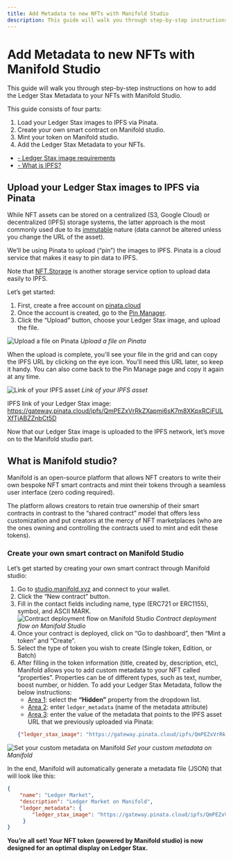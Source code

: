 ```yaml
---
title: Add Metadata to new NFTs with Manifold Studio
description: This guide will walk you through step-by-step instructions on how to add the Ledger Stax Metadata to your NFTs with Manifold Studio.
---
```



# Add Metadata to new NFTs with Manifold Studio

This guide will walk you through step-by-step instructions on how to add the Ledger Stax Metadata to your NFTs with Manifold Studio.

This guide consists of four parts:

1. Load your Ledger Stax images to IPFS via Pinata.
2. Create your own smart contract on Manifold studio.
3. Mint your token on Manifold studio.
4. Add the Ledger Stax Metadata to your NFTs.

<Callout type="info" emoji="ℹ️">
	<ul>
		<li><a href='./image-requirements/'>- Ledger Stax image requirements</a></li>
		<li><a href='https://docs.ipfs.tech/concepts/what-is-ipfs/'>- What is IPFS?</a></li>
	</ul>
</Callout>

## Upload your Ledger Stax images to IPFS via Pinata

While NFT assets can be stored on a centralized (S3, Google Cloud) or decentralized (IPFS) storage systems, the latter approach is the most commonly used due to its [immutable](https://adlrocha.medium.com/ipfs-for-storage-the-blockchain-for-verified-immutability-59c1917d2141) nature (data cannot be altered unless you change the URL of the asset). 

We’ll be using Pinata to upload (“pin”) the images to IPFS. Pinata is a cloud service that makes it easy to pin data to IPFS.

<Callout type="info" emoji="ℹ️">
	Note that <a href='https://nft.storage/#getting-started'>NFT.Storage</a> is another storage service option to upload data easily to IPFS.
</Callout>

Let’s get started: 

1. First, create a free account on [pinata.cloud](https://www.pinata.cloud/)
2. Once the account is created, go to the [Pin Manager](https://app.pinata.cloud/pinmanager).
3. Click the “Upload” button, choose your Ledger Stax image, and upload the file. 


![Upload a file on Pinata](/nft-display/manifold-01.png)
*Upload a file on Pinata*


When the upload is complete, you'll see your file in the grid and can copy the IPFS URL by clicking on the eye icon. You'll need this URL later, so keep it handy. You can also come back to the Pin Manage page and copy it again at any time.

![Link of your IPFS asset](/nft-display/manifold-02.png)
*Link of your IPFS asset*

<Callout type="info" emoji="ℹ️">
	IPFS link of your Ledger Stax image:  <a href='https://gateway.pinata.cloud/ipfs/QmPEZxVrRkZXapmi6sK7m8XKpxRCiFULXfTjABZZnbCt5D'>https://gateway.pinata.cloud/ipfs/QmPEZxVrRkZXapmi6sK7m8XKpxRCiFULXfTjABZZnbCt5D</a>
</Callout>

Now that our Ledger Stax image is uploaded to the IPFS network, let’s move on to the Manifold studio part. 


## What is Manifold studio?

Manifold is an open-source platform that allows NFT creators to write their own bespoke NFT smart contracts and mint their tokens through a seamless user interface (zero coding required). 

The platform allows creators to retain true ownership of their smart contracts in contrast to the “shared contract” model that offers less customization and put creators at the mercy of NFT marketplaces (who are the ones owning and controlling the contracts used to mint and edit these tokens). 

### Create your own smart contract on Manifold Studio

Let’s get started by creating your own smart contract through Manifold studio:

1. Go to [studio.manifold.xyz](https://studio.manifold.xyz/) and connect to your wallet.
2. Click the “New contract” button.
3. Fill in the contact fields including name, type (ERC721 or ERC1155), symbol, and ASCII MARK.
	![Contract deployment flow on Manifold Studio](/nft-display/manifold-03.png)
	*Contract deployment flow on Manifold Studio*
4. Once your contract is deployed, click on “Go to dashboard”, then “Mint a token” and “Create”.
5. Select the type of token you wish to create (Single token, Edition, or Batch)
6. After filling in the token information (title, created by, description, etc), Manifold allows you to add custom metadata to your NFT called “properties”. Properties can be of different types, such as text, number, boost number, or hidden. To add your Ledger Stax Metadata, follow the below instructions:
	- <u>Area 1</u>: select the **“Hidden”** property from the dropdown list.
	- <u>Area 2</u>: enter `ledger_metadata` (name of the metadata attribute)
	- <u>Area 3</u>: enter the value of the metadata that points to the IPFS asset URL that we previously uploaded via Pinata: 
	```json copy
	{"ledger_stax_image": "https://gateway.pinata.cloud/ipfs/QmPEZxVrRkZXapmi6sK7m8XKpxRCiFULXfTjABZZnbCt5D"}
	```

![Set your custom metadata on Manifold](/nft-display/manifold-04.png)
*Set your custom metadata on Manifold*


In the end, Manifold will automatically generate a metadata file (JSON) that will look like this: 

```json copy
{
    "name": "Ledger Market",
    "description": "Ledger Market on Manifold", 
    "ledger_metadata": {
        "ledger_stax_image": "https://gateway.pinata.cloud/ipfs/QmPEZxVrRkZXapmi6sK7m8XKpxRCiFULXfTjABZZnbCt5D" // Location of the Ledger Stax image
     }
}
```

**You’re all set! Your NFT token (powered by Manifold studio) is now designed for an optimal display on Ledger Stax.**
